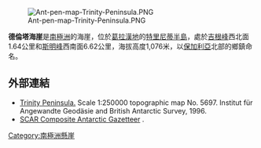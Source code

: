 [[Image:Ant-pen-map-Trinity-Peninsula.PNG|thumb]]

{{coord|63|40|27|S|58|25|15|W|display=title}}

'''德倫塔海崖'''是[[南極洲|南極洲]]的海崖，位於[[葛拉漢地|葛拉漢地]]的[[特里尼蒂半島|特里尼蒂半島]]，處於[[吉根峰|吉根峰]]西北面1.64公里和[[斯明峰|斯明峰]]西南面6.62公里，海拔高度1,076米，以[[保加利亞|保加利亞]]北部的鄉鎮命名。

==外部連結==
* [https://web.archive.org/web/20131002100340/http://www.bkg.bund.de/nn_193194/DE/Bundesamt/Downloads/Kostenlose-Karten/Antarktis-Karten/Satellitenbildkarten/Scale250/Daten/Trinity-Peninsula%2CtemplateId%3Draw%2Cproperty%3DpublicationFile.pdf/Trinity-Peninsula.pdf Trinity Peninsula.] Scale 1:250000 topographic map No. 5697. Institut für Angewandte Geodäsie and British Antarctic Survey, 1996.
* [http://data.aad.gov.au/aadc/gaz/scar/ SCAR Composite Antarctic Gazetteer] {{WebCite|url=https://www.webcitation.org/5ug2CfC7m?url=http://data.aad.gov.au/aadc/gaz/scar/ |date=20101202140255 |dateformat=iso }}.

[[Category:南極洲懸崖|Category:南極洲懸崖]]


{{Antarctica-geo-stub}}